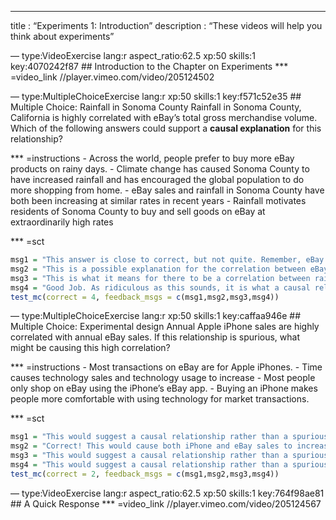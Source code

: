 --- 
title       : "Experiments 1: Introduction"
description : "These videos will help you think about experiments"
  
--- type:VideoExercise lang:r aspect_ratio:62.5 xp:50 skills:1 key:4070242f87
## Introduction to the Chapter on Experiments
*** =video_link
//player.vimeo.com/video/205124502
 

--- type:MultipleChoiceExercise lang:r xp:50 skills:1 key:f571c52e35
## Multiple Choice: Rainfall in Sonoma County
Rainfall in Sonoma County, California is highly correlated with eBay's total gross merchandise volume. Which of the following answers could support a **causal explanation** for this relationship? 

*** =instructions
- Across the world, people prefer to buy more eBay products on rainy days.
- Climate change has caused Sonoma County to have increased rainfall and has encouraged the global population to do more shopping from home.
- eBay sales and rainfall in Sonoma County have both been increasing at similar rates in recent years
- Rainfall motivates residents of Sonoma County to buy and sell goods on eBay at extraordinarily high rates

*** =sct
```{r}
msg1 = "This answer is close to correct, but not quite. Remember, eBay sells its goods to people across the world---why would the correlation be so strong with rainfall just in Sonoma County? Try again"
msg2 = "This is a possible explanation for the correlation between eBay sales and rainfall in Sonoma County, but it is not a causal relationship. Instead it would suggest that this correlation is spurious. Try again"
msg3 = "This is what it means for there to be a correlation between rainfall in Sonoma County and eBay sales, but it is not a causal explanation for this correlation. Try again"
msg4 = "Good Job. As ridiculous as this sounds, it is what a causal relationship between rainfall in Sonoma County and eBay sales might suggest. Of course, residents of Sonoma County would have to be providing a huge proportion of all eBay transactions for the correlation to hold."
test_mc(correct = 4, feedback_msgs = c(msg1,msg2,msg3,msg4))
```



--- type:MultipleChoiceExercise lang:r xp:50 skills:1 key:caffaa946e
## Multiple Choice: Experimental design
Annual Apple iPhone sales are highly correlated with annual eBay sales. If this relationship is spurious, what might be causing this high correlation?

*** =instructions
- Most transactions on eBay are for Apple iPhones.
- Time causes technology sales and technology usage to increase
- Most people only shop on eBay using the iPhone's eBay app.
- Buying an iPhone makes people more comfortable with using technology for market transactions.

*** =sct
```{r}
msg1 = "This would suggest a causal relationship rather than a spurious correlation. Try again"
msg2 = "Correct! This would cause both iPhone and eBay sales to increase, but has nothing to say about a link between the two."
msg3 = "This would suggest a causal relationship rather than a spurious correlation. Try again"
msg4 = "This would suggest a causal relationship rather than a spurious correlation. Try again"
test_mc(correct = 2, feedback_msgs = c(msg1,msg2,msg3,msg4))
```


--- type:VideoExercise lang:r aspect_ratio:62.5 xp:50 skills:1 key:764f98ae81
## A Quick Response
*** =video_link
//player.vimeo.com/video/205124567
